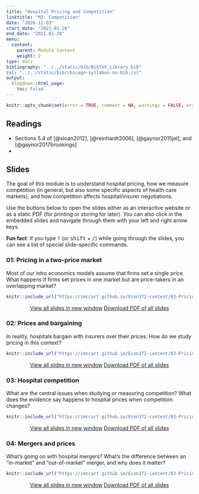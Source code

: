 ```yaml
---
title: "Hospital Pricing and Competition"
linktitle: "M3: Competition"
date: "2020-12-03"
start_date: "2021-01-26"
end_date: "2021-01-28"
menu:
  content:
    parent: Module Content
    weight: 2
type: docs
bibliography: "../../static/bib/BibTeX_Library.bib"
csl: "../../static/bib/chicago-syllabus-no-bib.csl"
output:
  blogdown::html_page:
    toc: false
---
```


```r
knitr::opts_chunk$set(error = TRUE, comment = NA, warnings = FALSE, errors = FALSE, messages = FALSE, tidy = FALSE, echo = FALSE)
```

## Readings

- <i class="fas fa-book"></i> Sections 5.4 of [@sloan2012], [@reinhardt2006], [@gaynor2015jel], and [@gaynor2017brookings]
- <i class="fas fa-external-link-square-alt"></i> 


## Slides

The goal of this module is to understand hospital pricing, how we measure competition (in general, but also some specific aspects of health care markets), and how competition affects hospital/insurer negotiations.

Use the buttons below to open the slides either as an interactive website or as a static PDF (for printing or storing for later). You can also click in the embedded slides and navigate through them with your left and right arrow keys.

:::fyi
**Fun fact**: If you type <kbd>?</kbd> (or <kbd>shift</kbd> + <kbd>/</kbd>) while going through the slides, you can see a list of special slide-specific commands.
:::

### 01: Pricing in a two-price market

Most of our intro economics models assume that firms set a single price. What happens if firms set prices in one market but are price-takers in an overlapping market?

<center>

```r
knitr::include_url("https://imccart.github.io/Econ372-content/03-Pricing/03-comp1.html")
```


<p><a class="btn btn-primary btn-lg" target="_blank" href="https://imccart.github.io/Econ372-content/03-Pricing/03-comp1.html"><i class="fas fa-external-link-alt"></i> View all slides in new window</a> <a class="btn btn-primary btn-lg" target="_blank" href="https://imccart.github.io/Econ372-content/03-Pricing/03-comp1.pdf" role="button"><i class="far fa-file-pdf"></i> Download PDF of all slides</a></p>

</center>


### 02: Prices and bargaining

In reality, hospitals bargain with insurers over their prices. How do we study pricing in this context?

<center>

```r
knitr::include_url("https://imccart.github.io/Econ372-content/03-Pricing/03-comp2.html")
```


<p><a class="btn btn-primary btn-lg" target="_blank" href="https://imccart.github.io/Econ372-content/03-Pricing/03-comp2.html"><i class="fas fa-external-link-alt"></i> View all slides in new window</a> <a class="btn btn-primary btn-lg" target="_blank" href="https://imccart.github.io/Econ372-content/03-Pricing/03-comp2.pdf" role="button"><i class="far fa-file-pdf"></i> Download PDF of all slides</a></p>

</center>


### 03: Hospital competition

What are the central issues when studying or measuring competition? What does the evidence say happens to hospital prices when competition changes?

<center>

```r
knitr::include_url("https://imccart.github.io/Econ372-content/03-Pricing/03-comp3.html")
```


<p><a class="btn btn-primary btn-lg" target="_blank" href="https://imccart.github.io/Econ372-content/03-Pricing/03-comp3.html"><i class="fas fa-external-link-alt"></i> View all slides in new window</a> <a class="btn btn-primary btn-lg" target="_blank" href="https://imccart.github.io/Econ372-content/03-Pricing/03-comp3.pdf" role="button"><i class="far fa-file-pdf"></i> Download PDF of all slides</a></p>

</center>


### 04: Mergers and prices

What's going on with hospital mergers? What's the difference between an "in-market" and "out-of-market" merger, and why does it matter?

<center>

```r
knitr::include_url("https://imccart.github.io/Econ372-content/03-Pricing/03-comp4.html")
```


<p><a class="btn btn-primary btn-lg" target="_blank" href="https://imccart.github.io/Econ372-content/03-Pricing/03-comp4.html"><i class="fas fa-external-link-alt"></i> View all slides in new window</a> <a class="btn btn-primary btn-lg" target="_blank" href="https://imccart.github.io/Econ372-content/03-Pricing/03-comp4.pdf" role="button"><i class="far fa-file-pdf"></i> Download PDF of all slides</a></p>

</center>
